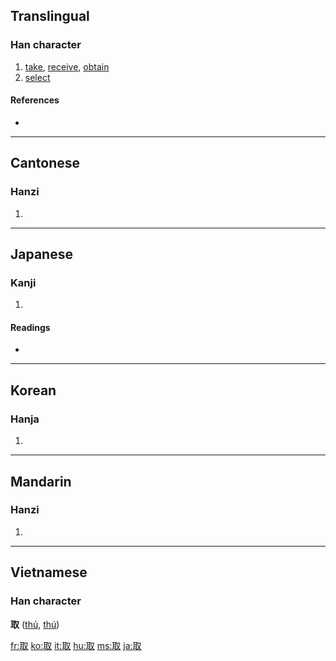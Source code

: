 ==Translingual==

===Han character===
{{Han char|rn=29|rad=又|as=06|sn=8|four=1714<sub>0</sub>|canj=尸十水 (SJE)|ids=⿰[[耳]][[又]]}}

# [[take]], [[receive]], [[obtain]]
# [[select]]

====References====
* {{Han ref|kx=0166.040|dkj=03158|dj=0377.020|hdz=10395.010|uh=53D6|ud=21462|bh=A8FA|bd=43258}}

----

==Cantonese==

===Hanzi===
{{yue-hanzi|jyut=|y=cheui2}}

# {{defn|Cantonese}}

----

==Japanese==

===Kanji===
{{ja-kanji|grade=3|rs=又06}}

# {{defn|Japanese}}

====Readings====
* {{ja-readings|on=[[しゅ]] (shu)|kun=[[とる]] (toru)}}

----

==Korean==

===Hanja===
{{ko-hanja|hangeul=취|rv=chwi|mr=ch'wi}}

# {{defn|Korean}}

----

==Mandarin==

===Hanzi===
{{cmn-hanzi|pin=[[qū]] ([[qu1]])|wg=ch'ü<sup>1</sup>}}

# {{defn|Mandarin}}

----

==Vietnamese==
===Han character===
'''取''' ([[thủ]], [[thú]])

[[fr:取]]
[[ko:取]]
[[it:取]]
[[hu:取]]
[[ms:取]]
[[ja:取]]